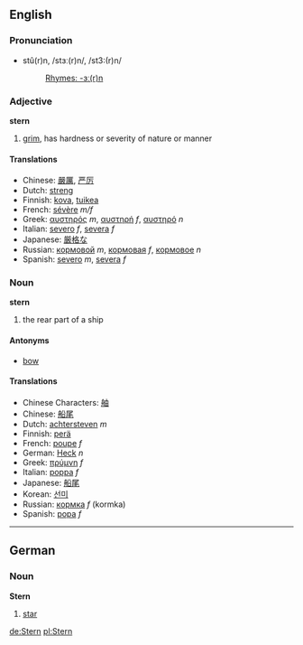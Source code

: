 ==English==
===Pronunciation===
*stû(r)n, /stɜː(r)n/, /st3:(r)n/
*:[[Rhymes:English:-ɜː(r)n|Rhymes: -ɜː(r)n]]

===Adjective===
'''stern'''

#[[grim]], has hardness or severity of nature or manner

====Translations====
*Chinese: [[嚴厲]], [[严厉]]
*Dutch: [[streng]]
*Finnish: [[kova]], [[tuikea]]
*French: [[sévère]] ''m/f''
*Greek: [[αυστηρός]] ''m'', [[αυστηρή]] ''f'', [[αυστηρό]] ''n''
*Italian: [[severo]] ''f'', [[severa]] ''f''
*Japanese: [[厳格な]]
*Russian: [[кормовой]] ''m'', [[кормовая]] ''f'', [[кормовое]] ''n''
*Spanish: [[severo]] ''m'', [[severa]] ''f''

===Noun===
'''stern'''

# the rear part of a ship

====Antonyms====
*[[bow]]

====Translations====
*Chinese Characters: [[舳]]
*Chinese: [[船尾]]
*Dutch: [[achtersteven]] ''m''
*Finnish: [[perä]]
*French: [[poupe]] ''f''
*German: [[Heck]] ''n''
*Greek: [[πρύμνη]] ''f''
*Italian: [[poppa]] ''f''
*Japanese: [[船尾]]
*Korean: [[선미]]
*Russian: [[кормка]] ''f'' (kormka)
*Spanish: [[popa]] ''f''

----

==German==
===Noun===
'''Stern'''

#[[star]]

[[de:Stern]]
[[pl:Stern]]
